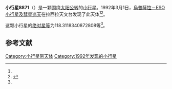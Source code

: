 {{Infobox planet
| bgcolour = #FFFFC0
| name = 8871 Svanberg
| symbol = 
| image = 
| caption = 
| discovery = yes
| discovery_ref = 
| discoverer = [[烏普薩拉－ESO小行星及彗星巡天|烏普薩拉－ESO小行星及彗星巡天]]
| discovery_site = [[拉西拉天文台|拉西拉天文台]] 
| discovered = 1992年3月1日
| designations = yes
| mp_name = 
| named_after = 
| alt_names = 1992 EA22/ 1994 PC40
| mp_category = [[主带小行星|主带小行星]]
| orbit_ref = <ref name="a">[http://ssd.jpl.nasa.gov/sbdb.cgi?sstr=8871 8871 Svanberg] {{Wayback|url=http://ssd.jpl.nasa.gov/sbdb.cgi?sstr=8871 |date=20210719104636 }}，小行星數據庫瀏覽器（JPL Small-Body Database Browser）－[[美国国家航空航天局|美国国家航空航天局]]喷气推进实验室</ref>
| epoch = 2456400.5 (2013年4月18日更新)
| aphelion = {{convert|3.132015705606806|AU|km|3|abbr=on|lk=out}}
| perihelion = {{convert|2.970756473360196|AU|km|3|abbr=on}}
| semimajor = {{convert|3.051386089483501|AU|km|3|abbr=on}}
| eccentricity = 0.026423931
| period = 1946.902353 [[日|日]]<br />5.33[[儒略年|儒略年]]
| avg_speed = 
| inclination = 12.41476699318271
| asc_node = 142.4207979370522
| mean_anomaly = 
| arg_peri = 118.3118340872808
| satellites = 
| physical_characteristics = yes
| dimensions = 
| mass = 
| density = 
| surface_grav = 
| escape_velocity = 
| sidereal_day = 
| axial_tilt = 
| pole_ecliptic_lat = 
| pole_ecliptic_lon = 
| albedo = 
| temperatures= 
| temp_name1 = 
| mean_temp_1 = 
| max_temp_1 = 
| temp_name2 = 
| max_temp_2 = 
| spectral_type = 
| abs_magnitude = 118.3118340872808
}}

'''小行星8871'''（{{lang-en|8871 Svanberg}}）是一颗围绕[[太阳|太阳]][[公转|公转]]的[[小行星|小行星]]。1992年3月1日，[[烏普薩拉－ESO小行星及彗星巡天|烏普薩拉－ESO小行星及彗星巡天]]在拉西拉天文台发现了此天体<ref name="a" /><ref>{{cite news|title=小行星列表|url=http://cfa-www.harvard.edu/iau/lists/NumberedMPs.txt|accessdate=2013-07-08|newspaper=哈佛大学|archive-date=2008-05-17|archive-url=https://web.archive.org/web/20080517010638/http://cfa-www.harvard.edu/iau/lists/NumberedMPs.txt|dead-url=no}}</ref>。

这颗小行星的[[绝对星等|绝对星等]]为118.3118340872808等<ref name="a" />。

==参考文献==
{{reflist}}
{{Minor Planet Number|[[小行星8870|小行星8870]]|[[小行星8872|小行星8872]]}}

{{小天体}}

[[Category:小行星带天体|Category:小行星带天体]]
[[Category:1992年发现的小行星|Category:1992年发现的小行星]]

{{asteroid-stub}}